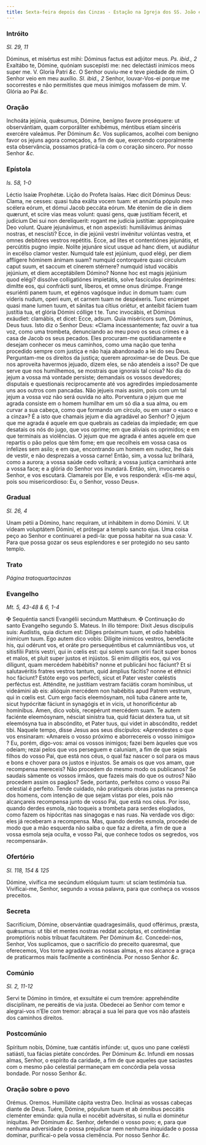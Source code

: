 ```yaml
---
title: Sexta-feira depois das Cinzas - Estação na Igreja dos SS. João e Paulo, Mártires
---
```


### Intróito

_Sl. 29, 11_

<div class="grid grid-cols-2 gap-5">
  <span class="text-justify">
    Dóminus, et misértus est mihi: Dóminus factus est adjútor meus.
    <em>Ps. ibid., 2</em> Exaltábo te, Dómine, quóniam suscepísti me: nec delectásti
    inimícos meos super me. V. Gloria Patri <em>&c.</em>
  </span>
  <span class="text-justify">
    O Senhor ouviu-me e teve piedade de mim. O Senhor veio em meu auxílio.
    <em>Sl. ibid., 2</em> Senhor, louvar-Vos-ei porque me socorrestes e não permitistes
    que meus inimigos mofassem de mim. V. Glória ao Pai <em>&c.</em>
  </span>
</div>

### Oração

<div class="grid grid-cols-2 gap-5">
  <span class="text-justify">
    Inchoáta jejúnia, quǽsumus, Dómine, benígno favore proséquere: ut
    observántiam, quam corporáliter exhibémus, méntibus etiam sincéris exercére
    valeámus. Per Dóminum <em>&c.</em>
  </span>
  <span class="text-justify">
    Vos suplicamos, acolhei com benigno favor os jejuns agora começados, a fim
    de que, exercendo corporalmente esta observância, possamos praticá-la com o
    coração sincero. Por nosso Senhor <em>&c.</em>
  </span>
</div>

### Epístola

_Is. 58, 1-0_

<div class="grid grid-cols-2 gap-5">
  <span class="text-justify">Léctio Isaíæ Prophétæ.</span>
  <span class="text-justify">Lição do Profeta Isaías.</span>
  <span class="text-justify">
    Hæc dicit Dóminus Deus: Clama, ne cesses: quasi tuba exálta vocem tuam: et
    annúntia pópulo meo scélera eórum, et dómui Jacob peccáta eórum. Me étenim
    de die in diem quærunt, et scire vias meas volunt: quasi gens, quæ justítiam
    fécerit, et judícium Dei sui non derelíquerit: rogant me judícia justítiæ:
    appropinquáre Deo volunt. Quare jejunávimus, et non aspexísti: humiliávimus
    ánimas nostras, et nescísti? Ecce, in die jejúnii vestri invénitur volúntas
    vestra, et omnes debitóres vestros repétitis. Ecce, ad lites et contentiónes
    jejunátis, et percútitis pugno ímpie. Nolíte jejunáre sicut usque ad hanc
    diem, ut audiátur in excélso clamor vester. Numquid tale est jejúnium, quod
    elégi, per diem afflígere hóminem ánimam suam? numquid contorquére quasi
    círculum caput suum, et saccum et cínerem stérnere? numquid istud vocábis
    jejúnium, et diem acceptábilem Dómino? Nonne hoc est magis jejúnium quod
    elégi? dissólve colligatiónes impietátis, solve fascículos depriméntes:
    dimítte eos, qui confrácti sunt, líberos, et omne onus dirúmpe. Frange
    esuriénti panem tuum, et egénos vagósque induc in domum tuam: cum víderis
    nudum, operi eum, et carnem tuam ne despéxeris. Tunc erúmpet quasi mane
    lumen tuum, et sánitas tua cítius oriétur, et anteíbit fáciem tuam justítia
    tua, et glória Dómini cóllige t te. Tunc invocábis, et Dóminus exáudiet:
    clamábis, et dicet: Ecce, adsum. Quia miséricors sum, Dóminus, Deus tuus.
  </span>
  <span class="text-justify">
    Isto diz o Senhor Deus: «Clama incessantemente; faz ouvir a tua voz, como
    uma trombeta, denunciando ao meu povo os seus crimes e à casa de Jacob os
    seus pecados. Eles procuram-me quotidianamente e desejam conhecer os meus
    caminhos, como uma nação que tenha procedido sempre com justiça e não haja
    abandonado a lei do seu Deus. Perguntam-me os direitos da justiça; querem
    aproximar-se de Deus. De que nos aproveita havermos jejuado, dizem eles, se
    não atendeis a isso? De que serve que nos humilhemos, se mostrais que
    ignorais tal coisa? No dia do jejum a vossa má vontade persiste; demandais
    os vossos devedores; disputais e questionais reciprocamente até vos
    agredirdes impiedosamente uns aos outros com pancadas. Não jejueis mais
    assim, pois com um tal jejum a vossa voz não será ouvida no alto. Porventura
    o jejum que me agrada consiste em o homem humilhar em um só dia a sua alma,
    ou em curvar a sua cabeça, como que formando um círculo, ou em usar o «saco
    e a cinza»? É a isto que chamais jejum e dia agradável ao Senhor? O jejum
    que me agrada é aquele em que quebrais as cadeias da impiedade; em que
    desatais os nós do jugo, que vos oprime; em que aliviais os oprimidos; e em
    que terminais as violências. O jejum que me agrada é antes aquele em que
    repartis o pão pelos que têm fome; em que recolheis em vossa casa os
    infelizes sem asilo; e em que, encontrando um homem em nudez, lhe dais de
    vestir, e não desprezais a vossa carne! Então, sim, a vossa luz brilhará,
    como a aurora; a vossa saúde cedo voltará; a vossa justiça caminhará ante a
    vossa face; e a glória do Senhor vos inundará. Então, sim, invocareis o
    Senhor, e vos escutará. Clamareis por Ele, e vos responderá: «Eis-me aqui,
    pois sou misericordioso: Eu, o Senhor, vosso Deus».
  </span>
</div>

### Gradual

_Sl. 26, 4_

<div class="grid grid-cols-2 gap-5">
  <span class="text-justify">
    Unam pétii a Dómino, hanc requíram, ut inhábitem in domo Dómini. V. Ut
    vídeam voluptátem Dómini, et prótegar a templo sancto ejus.
  </span>
  <span class="text-justify">
    Uma coisa peço ao Senhor e continuarei a pedi-la: que possa habitar na sua
    casa: V. Para que possa gozar os seus esplendores e ser protegido no seu
    santo templo.
  </span>
</div>

### Trato

_Página tratoquartacinzas_

### Evangelho

_Mt. 5, 43-48 & 6, 1-4_

<div class="grid grid-cols-2 gap-5">
  <span class="text-justify">
    <span class="text-red-500">&#10016;</span> Sequéntia sancti Evangélii
    secúndum Matthǽum.
  </span>
  <span class="text-justify">
    <span class="text-red-500">&#10016;</span> Continuação do santo Evangelho
    segundo S. Mateus.
  </span>
  <span class="text-justify">
    In illo témpore: Dixit Jesus discípulis suis: Audístis, quia dictum est:
    Diliges próximum tuum, et odio habébis inimícum tuum. Ego autem dico vobis:
    Dilígite inimícos vestros, benefácite his, qui odérunt vos, et oráte pro
    persequéntibus et calumniántibus vos, ut sitisfílii Patris vestri, qui in
    cœlis est: qui solem suum oriri facit super bonos et malos, et pluit super
    justos et injústos. Si enim dilígitis eos, qui vos díligunt, quam mercédem
    habébitis? nonne et publicáni hoc fáciunt? Et si salutavéritis fratres
    vestros tantum, quid ámplius fácitis? nonne et éthnici hoc fáciunt? Estóte
    ergo vos perfécti, sicut et Pater vester cœléstis perféctus est. Atténdite,
    ne justítiam vestram faciátis coram homínibus, ut videámini ab eis: alióquin
    mercédem non habébitis apud Patrem vestrum, qui in cœlis est. Cum ergo facis
    eleemósynam, noli tuba cánere ante te, sicut hypócritæ fáciunt in synagógis
    et in vicis, ut honorificéntur ab homínibus. Amen, dico vobis, recepérunt
    mercédem suam. Te autem faciénte eleemósynam, nésciat sinístra tua, quid
    fáciat déxtera tua, ut sit eleemósyna tua in abscóndito, et Pater tuus, qui
    videt in abscóndito, reddet tibi.
  </span>
  <span class="text-justify">
    Naquele tempo, disse Jesus aos seus discípulos: «Aprendestes o que vos
    ensinaram: «Amareis o vosso próximo e aborrecereis o vosso inimigo» ? Eu,
    porém, digo-vos: amai os vossos inimigos; fazei bem àqueles que vos odeiam;
    rezai pelos que vos perseguem e caluniam, a fim de que sejais filhos do
    vosso Pai, que está nos céus, o qual faz nascer o sol para os maus e bons e
    chover para os justos e injustos. Se amais os que vos amam, que recompensa
    mereceis? Não procedem do mesmo modo os publicanos? Se saudais sàmente os
    vossos irmãos, que fazeis mais do que os outros? Não procedem assim os
    pagãos? Sede, portanto, perfeitos como o vosso Pai celestial é perfeito.
    Tende cuidado, não pratiqueis obras justas na presença dos homens, com
    intenção de que sejam vistas por eles, pois não alcançareis recompensa junto
    de vosso Pai, que está nos céus. Por isso, quando derdes esmola, não toqueis
    a trombeta para serdes elogiados, como fazem os hipócritas nas sinagogas e
    nas ruas. Na verdade vos digo: eles já receberam a recompensa. Mas, quando
    derdes esmola, procedei de modo que a mão esquerda não saiba o que faz a
    direita, a fim de que a vossa esmola seja oculta, e vosso Pai, que conhece
    todos os segredos, vos recompensará».
  </span>
</div>

### Ofertório

_Sl. 118, 154 & 125_

<div class="grid grid-cols-2 gap-5">
  <span class="text-justify">
    Dómine, vivífica me secúndum elóquium tuum: ut sciam testimónia tua.
  </span>
  <span class="text-justify">
    Vivificai-me, Senhor, segundo a vossa palavra, para que conheça os vossos
    preceitos.
  </span>
</div>

### Secreta

<div class="grid grid-cols-2 gap-5">
  <span class="text-justify">
    Sacrifícium, Dómine, observántiæ quadragesimális, quod offérimus, præsta,
    quǽsumus: ut tibi et mentes nostras reddat accéptas, et continéntiæ
    promptióris nobis tríbuat facultátem. Per Dóminum <em>&c.</em>
  </span>
  <span class="text-justify">
    Concedei-nos, Senhor, Vos suplicamos, que o sacrifício do preceito
    quaresmal, que oferecemos, Vos torne agradáveis as nossas almas, e nos
    alcance a graça de praticarmos mais facilmente a continência. Por nosso
    Senhor <em>&c.</em>
  </span>
</div>

### Comúnio

_Sl. 2, 11-12_

<div class="grid grid-cols-2 gap-5">
  <span class="text-justify">
    Servi te Dómino in timóre, et exsultáte ei cum tremóre: apprehéndite
    disciplínam, ne pereátis de via justa.
  </span>
  <span class="text-justify">
    Obedecei ao Senhor com temor e alegrai-vos n’Ele com tremor: abraçai a sua
    lei para que vos não afasteis dos caminhos direitos.
  </span>
</div>

### Postcomúnio

<div class="grid grid-cols-2 gap-5">
  <span class="text-justify">
    Spíritum nobis, Dómine, tuæ cantátis infúnde: ut, quos uno pane cœlésti
    satiásti, tua fácias pietáte concórdes. Per Dóminum <em>&c.</em>
  </span>
  <span class="text-justify">
    Infundi em nossas almas, Senhor, o espírito da caridade, a fim de que
    aqueles que saciastes com o mesmo pão celestial permaneçam em concórdia pela
    vossa bondade. Por nosso Senhor <em>&c.</em>
  </span>
</div>

### Oração sobre o povo

<div class="grid grid-cols-2 gap-5">
  <span class="text-red-500 text-center">Orémus.</span>
  <span class="text-red-500 text-center">Oremos.</span>
  <span class="text-justify">Humiliáte cápita vestra Deo.</span>
  <span class="text-justify">Inclinai as vossas cabeças diante de Deus.</span>
  <span class="text-justify">
    Tuére, Dómine, pópulum tuum et ab ómnibus peccátis cleménter emúnda: quia
    nulla ei nocébit advérsitas, si nulla ei dominétur iníquitas. Per Dóminum
    <em>&c.</em>
  </span>
  <span class="text-justify">
    Senhor, defendei o vosso povo; e, para que nenhuma adversidade o possa
    prejudicar nem nenhuma iniquidade o possa dominar, purificai-o pela vossa
    clemência. Por nosso Senhor <em>&c.</em>
  </span>
</div>
